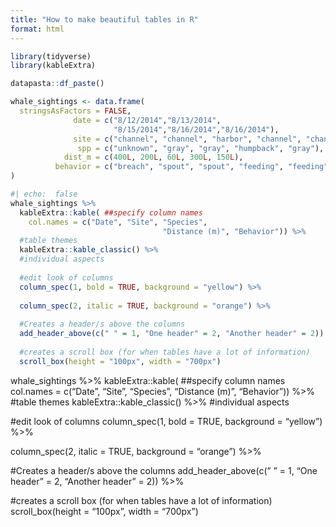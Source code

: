 ```yaml
---
title: "How to make beautiful tables in R"
format: html
---
```

```r
library(tidyverse)
library(kableExtra)
```

```r
datapasta::df_paste()

whale_sightings <- data.frame(
  stringsAsFactors = FALSE,
              date = c("8/12/2014","8/13/2014",
                       "8/15/2014","8/16/2014","8/16/2014"),
              site = c("channel", "channel", "harbor", "channel", "channel"),
               spp = c("unknown", "gray", "gray", "humpback", "gray"),
            dist_m = c(400L, 200L, 60L, 300L, 150L),
          behavior = c("breach", "spout", "spout", "feeding", "feeding")
)
```

```r
#| echo:  false
whale_sightings %>% 
  kableExtra::kable( ##specify column names
    col.names = c("Date", "Site", "Species",
                                  "Distance (m)", "Behavior")) %>% 
  #table themes
  kableExtra::kable_classic() %>% 
  #individual aspects
  
  #edit look of columns
  column_spec(1, bold = TRUE, background = "yellow") %>% 
  
  column_spec(2, italic = TRUE, background = "orange") %>% 
  
  #Creates a header/s above the columns
  add_header_above(c(" " = 1, "One header" = 2, "Another header" = 2)) %>% 
  
  #creates a scroll box (for when tables have a lot of information)
  scroll_box(height = "100px", width = "700px")
```


whale_sightings %>% 
  kableExtra::kable( ##specify column names
    col.names = c("Date", "Site", "Species",
                                  "Distance (m)", "Behavior")) %>% 
  #table themes
  kableExtra::kable_classic() %>% 
  #individual aspects
  
  #edit look of columns
  column_spec(1, bold = TRUE, background = "yellow") %>% 
  
  column_spec(2, italic = TRUE, background = "orange") %>% 
  
  #Creates a header/s above the columns
  add_header_above(c(" " = 1, "One header" = 2, "Another header" = 2)) %>% 
  
  #creates a scroll box (for when tables have a lot of information)
  scroll_box(height = "100px", width = "700px")